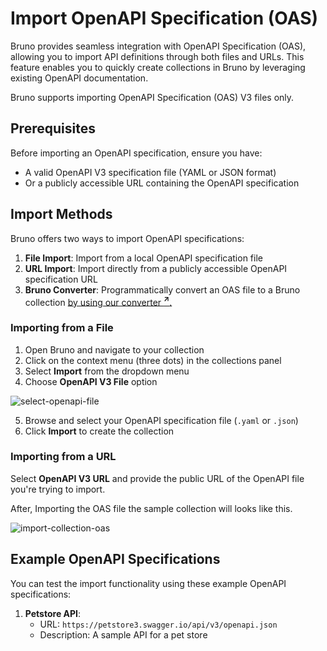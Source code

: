 
# Import OpenAPI Specification (OAS)

Bruno provides seamless integration with OpenAPI Specification (OAS), allowing you to import API definitions through both files and URLs. This feature enables you to quickly create collections in Bruno by leveraging existing OpenAPI documentation.

<Callout type="info">
Bruno supports importing OpenAPI Specification (OAS) V3 files only.
</Callout>

## Prerequisites

Before importing an OpenAPI specification, ensure you have:
- A valid OpenAPI V3 specification file (YAML or JSON format)
- Or a publicly accessible URL containing the OpenAPI specification

## Import Methods

Bruno offers two ways to import OpenAPI specifications:

1. **File Import**: Import from a local OpenAPI specification file
2. **URL Import**: Import directly from a publicly accessible OpenAPI specification URL
3. **Bruno Converter**: Programmatically convert an OAS file to a Bruno collection [by using our converter <strong><sup>↗</sup></strong>.](https://docs.usebruno.com/converters/overview)

### Importing from a File

1. Open Bruno and navigate to your collection
2. Click on the context menu (three dots) in the collections panel
3. Select **Import** from the dropdown menu
4. Choose **OpenAPI V3 File** option

![select-openapi-file](/screenshots/open-api/select-open-api.webp)

5. Browse and select your OpenAPI specification file (`.yaml` or `.json`)
6. Click **Import** to create the collection


### Importing from a URL

Select **OpenAPI V3 URL** and provide the public URL of the OpenAPI file you're trying to import.

After, Importing the OAS file the sample collection will looks like this.

![import-collection-oas](/screenshots/open-api/import-collection-oas.webp)

## Example OpenAPI Specifications

You can test the import functionality using these example OpenAPI specifications:

1. **Petstore API**:
   - URL: `https://petstore3.swagger.io/api/v3/openapi.json`
   - Description: A sample API for a pet store